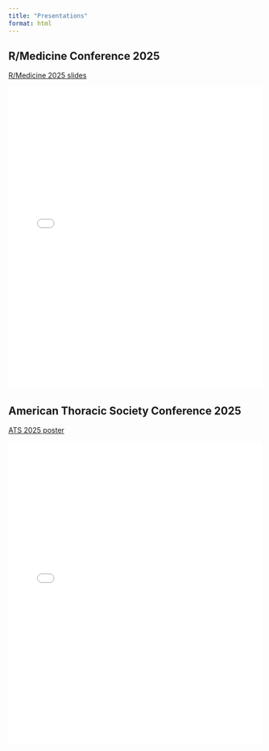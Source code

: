 ```yaml
---
title: "Presentations"
format: html
---
```


## R/Medicine Conference 2025

[R/Medicine 2025 slides](pdfs/r_medicine_2025_lactaoen.pdf)

<iframe src="pdfs/r_medicine_2025_lactaoen.pdf" width="100%" height="600px" style="border: none;">

</iframe>

## American Thoracic Society Conference 2025

[ATS 2025 poster](pdfs/ats_2025_lactaoen.pdf)

<iframe src="pdfs/ats_2025_lactaoen.pdf" width="100%" height="600px" style="border: none;">

</iframe>
